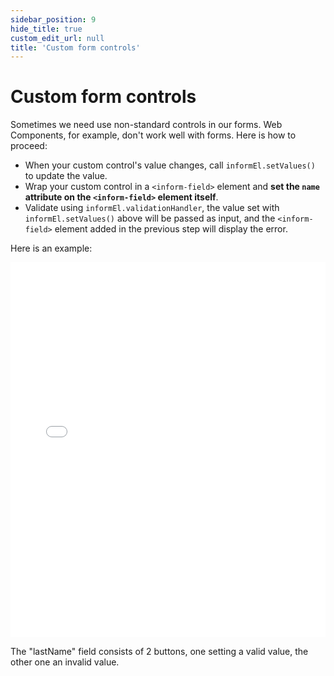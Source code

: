 ```yaml
---
sidebar_position: 9
hide_title: true
custom_edit_url: null
title: 'Custom form controls'
---
```


# Custom form controls

Sometimes we need use non-standard controls in our forms. Web Components, for example, don't work well with forms.
Here is how to proceed:

-   When your custom control's value changes, call `informEl.setValues()` to update the value.
-   Wrap your custom control in a `<inform-field>` element and **set the `name` attribute on the `<inform-field>` element itself**.
-   Validate using `informEl.validationHandler`, the value set with `informEl.setValues()` above will be passed as input, and the `<inform-field>` element added in the previous
    step will display the error.

Here is an example:

<iframe width="100%" height="600" src="//jsfiddle.net/juliendelort/e236cmtg/30/embedded/result,html/" allowfullscreen="allowfullscreen" allowpaymentrequest frameborder="0"></iframe>

The "lastName" field consists of 2 buttons, one setting a valid value, the other one an invalid value.
